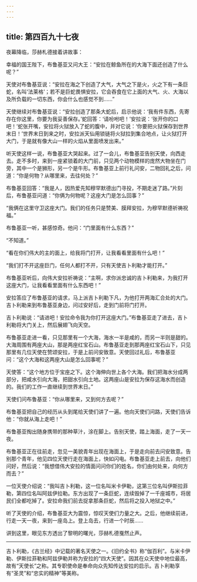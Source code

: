 ```yaml
---
---
---
```

title: 第四百九十七夜
---






夜幕降临，莎赫札德接着讲故事：





幸福的国王陛下，布鲁基亚又问大王：“安拉在鲸鱼所在的大海下面还创造了什么呢？”

天使对布鲁基亚说：“安拉在海之下创造了大气，大气之下是火，火之下有一条巨蛇，名叫‘法莱格’；若不是巨蛇畏惧安拉，它会吞食在它上面的大气、火、大海以及所负载的一切东西，你会什么也感觉不到……”

天使继续对布鲁基亚说：“安拉创造了那条大蛇后，启示他说：‘我有件东西，先寄存在你这里，你要为我妥善保存。’蛇回答：‘请吩咐吧！’安拉说：‘张开你的口吧！’蛇张开嘴，安拉将火狱放入了蛇的腹中，并对它说：‘你要把火狱保存到世界末日！’世界末日到来之时，安拉派天仙用锁链将火狱拉到集合地点，让火狱打开大门，于是就有像大山一样的火焰从里面喷发出来。”

听天使这样一说，布鲁基亚大哭起来。过了一会儿，布鲁基亚告别天使，向西走去。走不多时，来到一座紧锁着的大门前，只见两个动物模样的庞然大物坐在门旁，其中一个是狮形，另一个是牛形。布鲁基亚上前行礼问安，二物回礼之后，问道：“你是何物？从哪里来，去往何处？”

布鲁基亚回答：“我是人，因热爱先知穆罕默德出门寻投，不期走迷了路。”片刻后，布鲁基亚问道：“你俩为何物呢？这座大门是怎么回事？”

“我俩在这里守卫这座大门。我们的任务只是赞美、膜拜安拉，为穆罕默德祈祷祝福。”

布鲁基亚一听，甚感惊奇。他问：“门里面有什么东西？”

“不知道。”

“看在你们伟大的主的面上，给我将门打开，让我看看里面有什么吧！”

“我们打不开这座巨门，任何人都打不开，只有天使吉卜利勒才能打开。”

布鲁基亚听后，向伟大安拉祈祷说：“主啊，求你派忠诚的吉卜利勒来，为我打开这座大门，让我看看里面有什么东西吧！”

安拉答应了布鲁基亚的请求，马上派吉卜利勒下凡，为他打开两海汇合处的大门。吉卜利勒来到布鲁基亚身边，问过安好后，走到门前将门打开。

吉卜利勒说：“请进吧！安拉命令我为你打开这座大门。”布鲁基亚走了进去，吉卜利勒将大门关上，然后展翅飞向天空。

布鲁基亚走进一看，只见那里有一个大海，海水一半是咸的，而另一半则是甜的。大海周围有两座大山，那是两座红宝石山。布鲁基亚走到那两座红宝石山下，只见那里有几位天使在赞颂安拉，于是上前问安致意。天使回过礼后，布鲁基亚问：“这个大海和这两座大山是怎么回事呢？”

天使答：“这个地方位于宝座之下。这个海伸向世上各个大海。我们把海水分成两部分，把咸水引向大海，把甜水引向土地。这两座山是安拉为保存这海水而创造的。我们的工作一直继续到世界末日。”

天使们问布鲁基亚：“你从哪里来，又到何方去呢？”

布鲁基亚把自己的经历从头到尾给天使们讲了一遍。他向天使们问路，天使们告诉他：“你就从海上走吧！”

布鲁基亚掏出随身携带的那种草汁，涂在脚上。告别天使，踏上海面，走了一天一夜。

布鲁基亚正在往前走，忽见一美貌青年出现在海面上，于是走向前去问安致意。告别那个青年，他见四位天使行走在海面上，快如闪电。布鲁基亚走上前去，向他们问好，然后说：“我想借伟大安拉的情面问问你们的姓名，你们由何处来，向何方而去？”

一位天使介绍说：“我叫吉卜利勒，这一位名叫米卡伊勒，这第三位名叫伊斯拉菲勒，第四位名叫阿兹伊拉勒。东方出现了一条巨蛇，连续毁掉了一千座城市，将居民们全都吃掉了。安拉命我们前去捉拿那条巨蛇，然后将之投入地狱之中。”

听了天使的介绍，布鲁基亚大为震惊，惊叹天使们力量之大。之后，他继续前进，行走一天一夜，来到一座岛上。登上岛去，行进一个时辰……





讲到这里，眼见东方透出了黎明的曙光，莎赫札德戛然止声。



***





吉卜利勒，《古兰经》中记载的著名天使之一。《旧约全书》称“伽百利”。与米卡伊勒、伊斯拉菲勒和阿兹伊勒并称为安拉的“四大天使”。因其在众天使中地位最高，故有“天使长”之称。其专职使命是奉命向众先知传达安拉的启示。吉卜利勒享有“圣灵”和“忠实的精神”等美称。​​​
